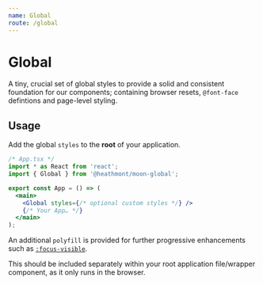 ```yaml
---
name: Global
route: /global
---
```


# Global

A tiny, crucial set of global styles to provide a solid and consistent foundation for our components; containing browser resets, `@font-face` defintions and page-level styling.

## Usage

Add the global `styles` to the **root** of your application.

```jsx
/* App.tsx */
import * as React from 'react';
import { Global } from '@heathmont/moon-global';

export const App = () => (
  <main>
    <Global styles={/* optional custom styles */} />
    {/* Your App… */}
  </main>
);
```

An additional `polyfill` is provided for further progressive enhancements such
as [`:focus-visible`](https://developer.mozilla.org/en-US/docs/Web/CSS/:focus-visible).

This should be included separately within your root application file/wrapper
component, as it only runs in the browser.
